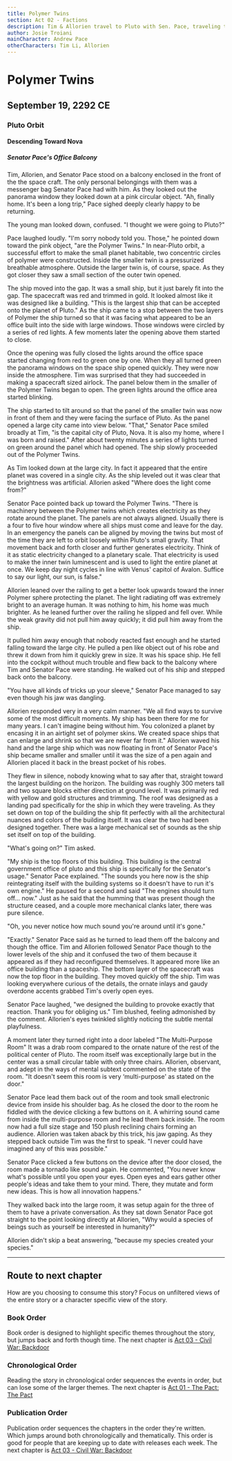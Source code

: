 ```yaml
---
title: Polymer Twins
section: Act 02 - Factions
description: Tim & Allorien travel to Pluto with Sen. Pace, traveling though the Polymer Twins that protect Pluto.
author: Josie Troiani
mainCharacter: Andrew Pace
otherCharacters: Tim Li, Allorien
---
```


# Polymer Twins

## September 19, 2292 CE

### Pluto Orbit

#### Descending Toward Nova

##### Senator Pace's Office Balcony

Tim, Allorien, and Senator Pace stood on a balcony enclosed in the front of the the space craft. The only personal belongings with them was a messenger bag Senator Pace had with him. As they looked out the panorama window they looked down at a pink circular object. "Ah, finally home. It's been a long trip," Pace sighed deeply clearly happy to be returning.

The young man looked down, confused. "I thought we were going to Pluto?"

Pace laughed loudly. "I'm sorry nobody told you. Those," he pointed down toward the pink object, "are the Polymer Twins." In near-Pluto orbit, a successful effort to make the small planet habitable, two concentric circles of polymer were constructed. Inside the smaller twin is a pressurized breathable atmosphere. Outside the larger twin is, of course, space. As they got closer they saw a small section of the outer twin opened.

The ship moved into the gap. It was a small ship, but it just barely fit into the gap. The spacecraft was red and trimmed in gold. It looked almost like it was designed like a building. "This is the largest ship that can be accepted onto the planet of Pluto." As the ship came to a stop between the two layers of Polymer the ship turned so that it was facing what appeared to be an office built into the side with large windows. Those windows were circled by a series of red lights. A few moments later the opening above them started to close.

Once the opening was fully closed the lights around the office space started changing from red to green one by one. When they all turned green the panorama windows on the space ship opened quickly. They were now inside the atmosphere. Tim was surprised that they had succeeded in making a spacecraft sized airlock. The panel below them in the smaller of the Polymer Twins began to open. The green lights around the office area started blinking.

The ship started to tilt around so that the panel of the smaller twin was now in front of them and they were facing the surface of Pluto. As the panel opened a large city came into view below. "That," Senator Pace smiled broadly at Tim, "is the capital city of Pluto, Nova. It is also my home, where I was born and raised." After about twenty minutes a series of lights turned on green around the panel which had opened. The ship slowly proceeded out of the Polymer Twins.

As Tim looked down at the large city. In fact it appeared that the entire planet was covered in a single  city. As the ship leveled out it was clear that the brightness was artificial. Allorien asked "Where does the light come from?"

Senator Pace pointed back up toward the Polymer Twins. "There is machinery between the Polymer twins which creates electricity as they rotate around the planet. The panels are not always aligned. Usually there is a four to five hour window where all ships must come and leave for the day. In an emergency the panels can be aligned by moving the twins but most of the time they are left to orbit loosely within Pluto's small gravity. That movement back and forth closer and further generates electricity. Think of it as static electricity changed to a planetary scale. That electricity is used to make the inner twin luminescent and is used to light the entire planet at once. We keep day night cycles in line with Venus' capitol of Avalon. Suffice to say our light, our sun, is false."

Allorien leaned over the railing to get a better look upwards toward the inner Polymer sphere protecting the planet. The light radiating off was extremely bright to an average human. It was nothing to him, his home was much brighter. As he leaned further over the railing he slipped and fell over. While the weak gravity did not pull him away quickly; it did pull him away from the ship.

It pulled him away enough that nobody reacted fast enough and he started falling toward the large city. He pulled a pen like object out of his robe and threw it down from him it quickly grew in size. It was his space ship. He fell into the cockpit without much trouble and flew back to the balcony where Tim and Senator Pace were standing. He walked out of his ship and stepped back onto the balcony.

"You have all kinds of tricks up your sleeve," Senator Pace managed to say even though his jaw was dangling.

Allorien responded very in a very calm manner. "We all find ways to survive some of the most difficult moments. My ship has been there for me for many years. I can't imagine being without him. You colonized a planet by encasing it in an airtight set of polymer skins. We created space ships that can enlarge and shrink so that we are never far from it." Allorien waved his hand and the large ship which was now floating in front of Senator Pace's ship became smaller and smaller until it was the size of a pen again and Allorien placed it back in the breast pocket of his robes.

They flew in silence, nobody knowing what to say after that, straight toward the largest building on the horizon. The building was roughly 300 meters tall and two square blocks either direction at ground level. It was primarily red with yellow and gold structures and trimming. The roof was designed as a landing pad specifically for the ship in which they were traveling. As they set down on top of the building the ship fit perfectly with all the architectural nuances and colors of the building itself. It was clear the two had been designed together. There was a large mechanical set of sounds as the ship set itself on top of the building.

"What's going on?" Tim asked.

"My ship is the top floors of this building. This building is the central government office of pluto and this ship is specifically for the Senator's usage." Senator Pace explained. "The sounds you here now is the ship reintegrating itself with the building systems so it doesn't have to run it's own engine." He paused for a second and said "The engines should turn off... now." Just as he said that the humming that was present though the structure ceased, and a couple more mechanical clanks later, there was pure silence.

"Oh, you never notice how much sound you're around until it's gone."

"Exactly." Senator Pace said as he turned to lead them off the balcony and though the office. Tim and Allorien followed Senator Pace though to the lower levels of the ship and it confused the two of them because it appeared as if they had reconfigured themselves. It appeared more like an office building than a spaceship. The bottom layer of the spacecraft was now the top floor in the building. They moved quickly off the ship. Tim was looking everywhere curious of the details, the ornate inlays and gaudy overdone accents grabbed Tim's overly open eyes.

Senator Pace laughed, "we designed the building to provoke exactly that reaction. Thank you for obliging us." Tim blushed, feeling admonished by the comment. Allorien's eyes twinkled slightly noticing the subtle mental playfulness.

A moment later they turned right into a door labeled "The Multi-Purpose Room" It was a drab room compared to the ornate nature of the rest of the political center of Pluto. The room itself was exceptionally large but in the center was a small circular table with only three chairs. Allorien, observant, and adept in the ways of mental subtext commented on the state of the room. "It doesn't seem this room is very ‘multi-purpose' as stated on the door."

Senator Pace lead them back out of the room and took small electronic device from inside his shoulder bag. As he closed the door to the room he fiddled with the device clicking a few buttons on it. A whirring sound came from inside the multi-purpose room and he lead them back inside. The room now had a full size stage and 150 plush reclining chairs forming an audience. Allorien was taken aback by this trick, his jaw gaping. As they stepped back outside Tim was the first to speak. "I never could have imagined any of this was possible."

Senator Pace clicked a few buttons on the device after the door closed, the room made a tornado like sound again. He commented, "You never know what's possible until you open your eyes. Open eyes and ears gather other people's ideas and take them to your mind. There, they mutate and form new ideas. This is how all innovation happens."

They walked back into the large room, it was setup again for the three of them to have a private conversation. As they sat down Senator Pace got straight to the point looking directly at Allorien, "Why would a species of beings such as yourself be interested in humanity?"

Allorien didn't skip a beat answering, "because my species created your species."

---

## Route to next chapter

How are you choosing to consume this story?
Focus on unfiltered views of the entire story or a character specific view of the story.

### Book Order

Book order is designed to highlight specific themes throughout the story, but jumps back and forth though time.
<Callout type="info" emoji="️📖">
    The next chapter is [Act 03 - Civil War: Backdoor](../civilwar/backdoor.mdx)
</Callout>

### Chronological Order

Reading the story in chronological order sequences the events in order, but can lose some of the larger themes.
<Callout type="info" emoji="️🕰️">
    The next chapter is [Act 01 - The Pact: The Pact](../thepact/pactchapter.mdx)
</Callout>

### Publication Order

Publication order sequences the chapters in the order they're written. Which jumps around both chronologically and thematically. This order is good for people that are keeping up to date with releases each week.
<Callout type="info" emoji="️✍️">
    The next chapter is [Act 03 - Civil War: Backdoor](../civilwar/backdoor.mdx)
</Callout>
